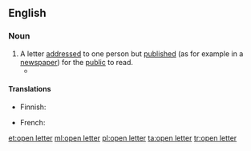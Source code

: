 ==English==

===Noun===
{{en-noun|head=[[open]] [[letter]]}}

# A letter [[address]]ed to one person but [[published]] (as for example in a [[newspaper]]) for the [[public]] to read.
#*{{quote-news
|year=2011
|date=December 14
|author=Angelique Chrisafis
|title=Rachida Dati accuses French PM of sexism and elitism
|work=Guardian
|url=http://www.guardian.co.uk/world/2011/dec/14/rachida-dati-french-sexism-elitism
|page=
|passage=For months, Dati warned she would refuse to stand aside. Now she has stunned the political class with an '''open letter''' to Fillon in Le Monde, a scathing character assassination accusing him of the "lone ambition" of a disillusioned political elite, of doing politics in a way that "never favoured women" and stopping ethnic-minority candidates from progressing at elections. She said he was committing "a sad mistake" in trying to run in Paris.}}

====Translations====
{{trans-top|published letter}}
* Finnish: {{t|fi|avoin kirje}}
{{trans-mid}}
* French: {{t+|fr|lettre ouverte|f}}
{{trans-bottom}}

[[et:open letter]]
[[ml:open letter]]
[[pl:open letter]]
[[ta:open letter]]
[[tr:open letter]]
